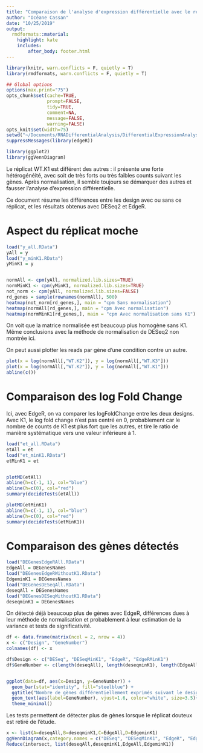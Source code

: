 ```yaml
---
title: "Comparaison de l'analyse d'expression différentielle avec le retrait ou non d'un réplicat étrange"
author: "Océane Cassan"
date: "10/25/2019"
output: 
  rmdformats::material:
    highlight: kate
    includes:
        after_body: footer.html
---
```


```r
library(knitr, warn.conflicts = F, quietly = T)
library(rmdformats, warn.conflicts = F, quietly = T)

## Global options
options(max.print="75")
opts_chunk$set(cache=TRUE,
               prompt=FALSE,
               tidy=TRUE,
               comment=NA,
               message=FALSE,
               warning=FALSE)
opts_knit$set(width=75)
setwd("~/Documents/RNADifferentialAnalysis/DifferentialExpressionAnalysis")
suppressMessages(library(edgeR))

library(ggplot2)
library(ggVennDiagram)
```


Le réplicat WT.K1 est différent des autres : il présente une forte hétérogénéité, avec soit de très forts ou très faibles counts suivant les gènes. Après normalisation, il semble toujours se démarquer des autres et fausser l'analyse d'expression différentielle. 

Ce document résume les différences entre les design avec ou sans ce réplicat, et les résultats obtenus avec DESeq2 et EdgeR.

# Aspect du réplicat moche



```r
load("y_all.RData")
yAll = y
load("y_minK1.RData")
yMinK1 = y


normAll <- cpm(yAll, normalized.lib.sizes=TRUE)
normMinK1 <- cpm(yMinK1, normalized.lib.sizes=TRUE)
not_norm <- cpm(yAll, normalized.lib.sizes=FALSE)
rd_genes = sample(rownames(normAll), 500)
heatmap(not_norm[rd_genes,], main = "cpm Sans normalisation")
heatmap(normAll[rd_genes,], main = "cpm Avec normalisation")
heatmap(normMinK1[rd_genes,], main = "cpm Avec normalisation sans K1")
```
 On voit que la matrice normalisée est beaucoup plus homogène sans K1. Même conclusions avec la méthode de normalisation de DESeq2 non montrée ici.

On peut aussi plotter les reads par gène d'une condition contre un autre.

```r
plot(x = log(normAll[,"WT.K2"]), y = log(normAll[,"WT.K3"]))
plot(x = log(normAll[,"WT.K2"]), y = log(normAll[,"WT.K1"]))
abline(c())
```

# Comparaison des log Fold Change

Ici, avec EdgeR, on va comparer les logFoldChange entre les deux designs.
Avec K1, le log fold change n'est pas centré en 0, probablement car le nombre de counts de K1 est plus fort que les autres, et tire le ratio de manière systématique vers une valeur inférieure à 1.


```r
load("et_all.RData")
etAll = et
load("et_minK1.RData")
etMinK1 = et


plotMD(etAll)
abline(h=c(-1, 1), col="blue")
abline(h=c(0), col="red")
summary(decideTests(etAll))

plotMD(etMinK1)
abline(h=c(-1, 1), col="blue")
abline(h=c(0), col="red")
summary(decideTests(etMinK1))
```

# Comparaison des gènes détectés

```r
load("DEGenesEdgeRAll.RData")
EdgeAll = DEGenesNames
load("DEGenesEdgeRWithoutK1.RData")
EdgeminK1 = DEGenesNames
load("DEGenesDESeqAll.RData")
deseqAll = DEGenesNames
load("DEGenesDESeqWithoutK1.RData")
deseqminK1 = DEGenesNames
```

On détecté déjà beaucoup plus de gènes avec EdgeR, différences dues à leur méthode de normalisation et probablement à leur estimation de la variance et tests de significativité.

```r

df <- data.frame(matrix(ncol = 2, nrow = 4))
x <- c("Design", "GeneNumber")
colnames(df) <- x

df$Design <- c("DESeq", "DESeqMinK1", "EdgeR", "EdgeRMinK1")
df$GeneNumber <- c(length(deseqAll), length(deseqminK1), length(EdgeAll), length(EdgeminK1))


ggplot(data=df, aes(x=Design, y=GeneNumber)) +
  geom_bar(stat="identity", fill="steelblue") +
  ggtitle("Nombre de gènes différentiellement exprimés suivant le design et le package R")+
  geom_text(aes(label=GeneNumber), vjust=1.6, color="white", size=3.5)+
  theme_minimal() 
```

Les tests permettent de détecter plus de gènes lorsque le réplicat douteux est retiré de l'étude.

```r

x <- list(A=deseqAll,B=deseqminK1,C=EdgeAll,D=EdgeminK1)
ggVennDiagram(x,category.names = c("DESeq", "DESeqMinK1", "EdgeR", "EdgeRMinK1") )
Reduce(intersect, list(deseqAll,deseqminK1,EdgeAll,EdgeminK1))
```

